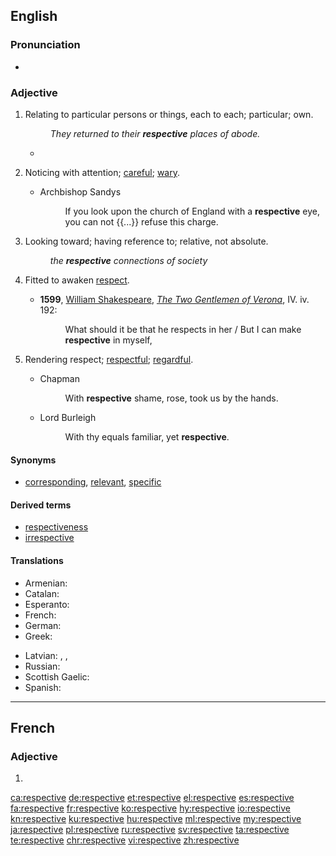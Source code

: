 ==English==

===Pronunciation===
* {{audio|En-us-respective.ogg|Audio (US)|lang=en}}

===Adjective===
{{en-adj|-}}

# Relating to particular persons or things, each to each; particular; own.
#: ''They returned to their '''respective''' places of abode.''
#* {{quote-news
|year=2012
|date=August 23
|author=Alasdair Lamont
|title=Hearts 0-1 Liverpool
|work=BBC Sport
|url=http://www.bbc.co.uk/sport/0/football/19279553
|page=
|passage=Adam and Novikovas swapped long-range efforts, neither of which troubled the '''respective''' keepers.}}
# {{context|obsolete|lang=en}} Noticing with attention; [[careful]]; [[wary]].
#* Archbishop Sandys
#*: If you look upon the church of England with a '''respective''' eye, you can not {{...}} refuse this charge.
# {{context|obsolete|lang=en}} Looking toward; having reference to; relative, not absolute.
#: ''the '''respective''' connections of society''
# {{context|obsolete|lang=en}} Fitted to awaken [[respect]].
#* '''1599''', [[w: William Shakespeare|William Shakespeare]], ''[[s: The Two Gentlemen of Verona (Shakespeare; First Folio)| The Two Gentlemen of Verona]]'', IV. iv. 192:
#*: What should it be that he respects in her / But I can make '''respective''' in myself,
# {{context|obsolete|lang=en}} Rendering respect; [[respectful]]; [[regardful]].
#* Chapman
#*: With '''respective''' shame, rose, took us by the hands.
#* Lord Burleigh
#*: With thy equals familiar, yet '''respective'''.

====Synonyms====
* {{sense|relating to particular persons or things}} [[corresponding]], [[relevant]], [[specific]]

====Derived terms====
* [[respectiveness]]
* [[irrespective]]

====Translations====
{{trans-top|referencing two or more things as individuals}}
* Armenian: {{t|hy|համապատասխան|sc=Armn}}
* Catalan: {{t|ca|respectiu}}
* Esperanto: {{t|eo|respektiva}}
* French: {{t+|fr|respectif}}
* German: {{t+|de|jeweilig}}
* Greek: {{t+|el|αντίστοιχος|tr=antístoixos|sc=Grek}}
{{trans-mid}}
* Latvian: {{t|lv|attiecīgs}}, {{t|lv|atbilstošs}}, {{t|lv|piederīgs}}
* Russian: {{t+|ru|соответствующий}}
* Scottish Gaelic: {{t|gd|air leth}}
* Spanish: {{t+|es|respectivo}}
{{trans-bottom}}

----

==French==

===Adjective===
{{fr-adj-form}} {{g|f}}

# {{feminine of|respectif|lang=fr}}

[[ca:respective]]
[[de:respective]]
[[et:respective]]
[[el:respective]]
[[es:respective]]
[[fa:respective]]
[[fr:respective]]
[[ko:respective]]
[[hy:respective]]
[[io:respective]]
[[kn:respective]]
[[ku:respective]]
[[hu:respective]]
[[ml:respective]]
[[my:respective]]
[[ja:respective]]
[[pl:respective]]
[[ru:respective]]
[[sv:respective]]
[[ta:respective]]
[[te:respective]]
[[chr:respective]]
[[vi:respective]]
[[zh:respective]]
